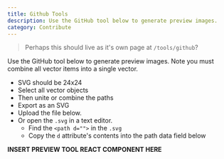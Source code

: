 ```yaml
---
title: Github Tools
description: Use the GitHub tool below to generate preview images.
category: Contribute
---
```


> Perhaps this should live as it's own page at `/tools/github`?

Use the GitHub tool below to generate preview images. Note you must combine all vector items into a single vector.

- SVG should be 24x24
- Select all vector objects
- Then unite or combine the paths
- Export as an SVG
- Upload the file below.
- Or open the `.svg` in a text editor.
  - Find the `<path d="">` in the `.svg`
  - Copy the `d` attribute's contents into the path data field below

**INSERT PREVIEW TOOL REACT COMPONENT HERE**
